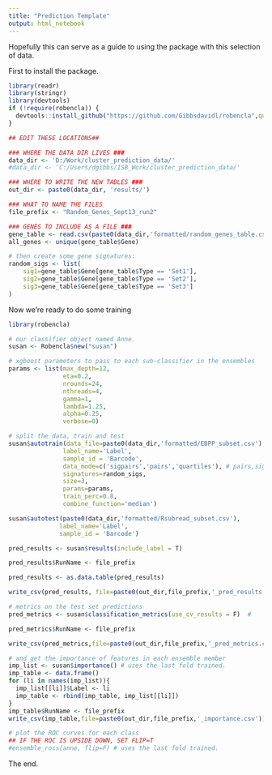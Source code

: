 ```yaml
---
title: "Prediction Template"
output: html_notebook
---
```


Hopefully this can serve as a guide to using the package with this selection of data.

First to install the package.
```r
library(readr)
library(stringr)
library(devtools)
if (!require(robencla)) {
  devtools::install_github("https://github.com/Gibbsdavidl/robencla",quiet = TRUE)
}
```

```r
## EDIT THESE LOCATIONS##

### WHERE THE DATA DIR LIVES ###
data_dir <- 'D:/Work/cluster_prediction_data/'
#data_dir <- 'C:/Users/dgibbs/ISB_Work/cluster_prediction_data/'

### WHERE TO WRITE THE NEW TABLES ###
out_dir <- paste0(data_dir, 'results/')

### WHAT TO NAME THE FILES
file_prefix <- "Random_Genes_Sept13_run2"

### GENES TO INCLUDE AS A FILE ###
gene_table <- read.csv(paste0(data_dir,'formatted/random_genes_table.csv'), header=T, stringsAsFactors = F)
all_genes <- unique(gene_table$Gene)
```



```r
# then create some gene signatures:
random_sigs <- list(
    sig1=gene_table$Gene[gene_table$Type == 'Set1'],
    sig2=gene_table$Gene[gene_table$Type == 'Set2'],
    sig3=gene_table$Gene[gene_table$Type == 'Set3']
)
```

Now we're ready to do some training
```r
library(robencla)

# our classifier object named Anne.
susan <- Robencla$new("susan")

# xgboost parameters to pass to each sub-classifier in the ensembles
params <- list(max_depth=12,
               eta=0.2,
               nrounds=24,
               nthreads=4,
               gamma=1,
               lambda=1.25,
               alpha=0.25,
               verbose=0)

# split the data, train and test
susan$autotrain(data_file=paste0(data_dir,'formatted/EBPP_subset.csv'),
               label_name='Label',
               sample_id = 'Barcode',
               data_mode=c('sigpairs','pairs','quartiles'), # pairs,sigpairs,quartiles,tertiles,binarize,ranks,original #
               signatures=random_sigs,
               size=3,
               params=params,
               train_perc=0.8,
               combine_function='median')


```


```r

susan$autotest(paste0(data_dir,'formatted/Rsubread_subset.csv'),
              label_name='Label',
              sample_id = 'Barcode')

pred_results <- susan$results(include_label = T)

pred_results$RunName <- file_prefix

pred_results <- as.data.table(pred_results)

write_csv(pred_results, file=paste0(out_dir,file_prefix,'_pred_results.csv'))
```
```r
# metrics on the test set predictions
pred_metrics <- susan$classification_metrics(use_cv_results = F)  #

pred_metrics$RunName <- file_prefix

write_csv(pred_metrics,file=paste0(out_dir,file_prefix,'_pred_metrics.csv'))
```
```r
# and get the importance of features in each ensemble member
imp_list <- susan$importance() # uses the last fold trained.
imp_table <- data.frame()
for (li in names(imp_list)){
  imp_list[[li]]$Label <- li
  imp_table <- rbind(imp_table, imp_list[[li]])
}
imp_table$RunName <- file_prefix
write_csv(imp_table,file=paste0(out_dir,file_prefix,'_importance.csv'))
```

```r
# plot the ROC curves for each class
## IF THE ROC IS UPSIDE DOWN, SET FLIP=T
#ensemble_rocs(anne, flip=F) # uses the last fold trained.
```

The end.